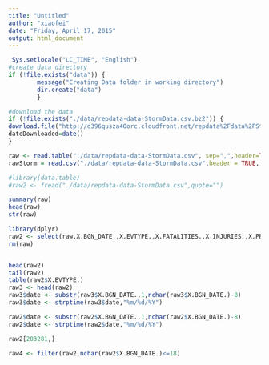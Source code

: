 ```yaml
---
title: "Untitled"
author: "xiaofei"
date: "Friday, April 17, 2015"
output: html_document
---
```



```r
 Sys.setlocale("LC_TIME", "English")
#create data directory
if (!file.exists("data")) {
        message("Creating Data folder in working directory")
        dir.create("data")
        }

#download the data
if (!file.exists("./data/repdata-data-StormData.csv.bz2")) {
download.file("http://d396qusza40orc.cloudfront.net/repdata%2Fdata%2FStormData.csv.bz2", "./data/repdata-data-StormData.csv.bz2")
dateDownloaded=date()     
}

raw <- read.table("./data/repdata-data-StormData.csv", sep=",",header=TRUE,stringsAsFactors = FALSE,quote="", row.names = NULL,fill = TRUE, comment.char = "",dec = ".")
rawStorm = read.csv("./data/repdata-data-StormData.csv",header = TRUE, sep = ",")

#library(data.table)
#raw2 <- fread("./data/repdata-data-StormData.csv",quote="")
```


```r
summary(raw)
head(raw)
str(raw)

library(dplyr)
raw2 <- select(raw,X.BGN_DATE.,X.EVTYPE.,X.FATALITIES.,X.INJURIES.,X.PROPDMG.,X.PROPDMGEXP.,X.CROPDMG.,X.CROPDMGEXP.)
rm(raw)


head(raw2)
tail(raw2)
table(raw2$X.EVTYPE.)
raw3 <- head(raw2)
raw3$date <- substr(raw3$X.BGN_DATE.,1,nchar(raw3$X.BGN_DATE.)-8)
raw3$date <- strptime(raw3$date,"%m/%d/%Y")

raw2$date <- substr(raw2$X.BGN_DATE.,1,nchar(raw2$X.BGN_DATE.)-8)
raw2$date <- strptime(raw2$date,"%m/%d/%Y")

raw2[203281,]

raw4 <- filter(raw2,nchar(raw2$X.BGN_DATE.)<=18)
```





